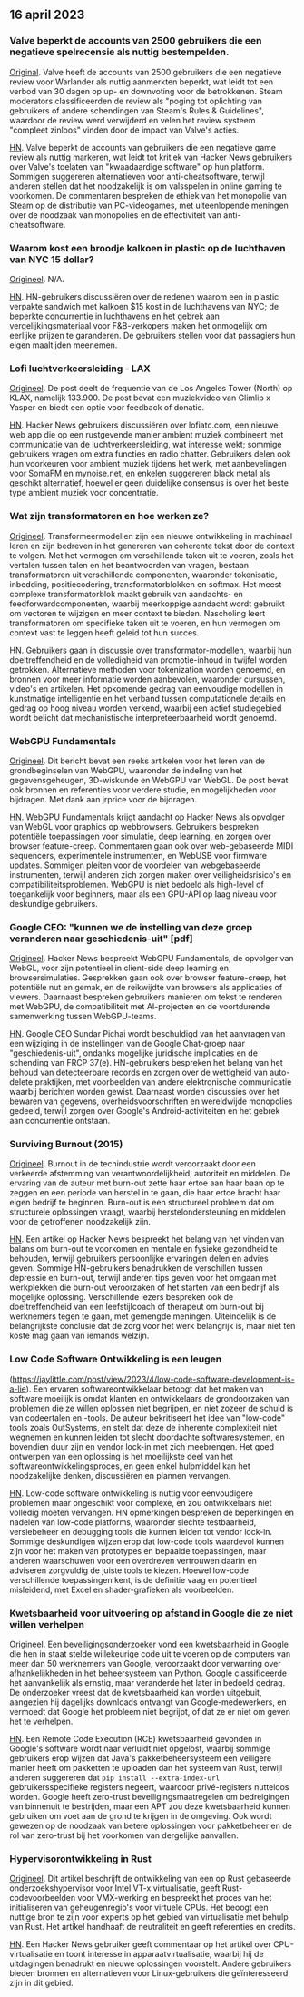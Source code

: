 

<CallToAction />

<Steps>

## 16 april 2023

### Valve beperkt de accounts van 2500 gebruikers die een negatieve spelrecensie als nuttig bestempelden.

[Original](https://tech.slashdot.org/story/23/04/14/175246/valve-restricts-accounts-of-2500-users-who-marked-a-negative-game-review-useful).
Valve heeft de accounts van 2500 gebruikers die een negatieve review voor Warlander als nuttig aanmerkten beperkt, wat leidt tot een verbod van 30 dagen op up- en downvoting voor de betrokkenen. Steam moderators classificeerden de review als "poging tot oplichting van gebruikers of andere schendingen van Steam's Rules & Guidelines", waardoor de review werd verwijderd en velen het review systeem "compleet zinloos" vinden door de impact van Valve's acties.

[HN](http://news.ycombinator.com/item?id=35577895).
Valve beperkt de accounts van gebruikers die een negatieve game review als nuttig markeren, wat leidt tot kritiek van Hacker News gebruikers over Valve's toelaten van "kwaadaardige software" op hun platform. Sommigen suggereren alternatieven voor anti-cheatsoftware, terwijl anderen stellen dat het noodzakelijk is om valsspelen in online gaming te voorkomen. De commentaren bespreken de ethiek van het monopolie van Steam op de distributie van PC-videogames, met uiteenlopende meningen over de noodzaak van monopolies en de effectiviteit van anti-cheatsoftware.

### Waarom kost een broodje kalkoen in plastic op de luchthaven van NYC 15 dollar?

[Origineel](https://hellgatenyc.com/why-is-airport-turkey-sandwich-expensive).
N/A.

[HN](http://news.ycombinator.com/item?id=35580847).
HN-gebruikers discussiëren over de redenen waarom een in plastic verpakte sandwich met kalkoen $15 kost in de luchthavens van NYC; de beperkte concurrentie in luchthavens en het gebrek aan vergelijkingsmateriaal voor F&B-verkopers maken het onmogelijk om eerlijke prijzen te garanderen. De gebruikers stellen voor dat passagiers hun eigen maaltijden meenemen.

### Lofi luchtverkeersleiding - LAX

[Origineel](https://www.lofiatc.com/?icao=KLAX).
De post deelt de frequentie van de Los Angeles Tower (North) op KLAX, namelijk 133.900. De post bevat een muziekvideo van Glimlip x Yasper en biedt een optie voor feedback of donatie.

[HN](http://news.ycombinator.com/item?id=35583228).
Hacker News gebruikers discussiëren over lofiatc.com, een nieuwe web app die op een rustgevende manier ambient muziek combineert met communicatie van de luchtverkeersleiding, wat interesse wekt; sommige gebruikers vragen om extra functies en radio chatter. Gebruikers delen ook hun voorkeuren voor ambient muziek tijdens het werk, met aanbevelingen voor SomaFM en mynoise.net, en enkelen suggereren black metal als geschikt alternatief, hoewel er geen duidelijke consensus is over het beste type ambient muziek voor concentratie.

### Wat zijn transformatoren en hoe werken ze?

[Origineel](https://txt.cohere.ai/what-are-transformer-models/).
Transformeermodellen zijn een nieuwe ontwikkeling in machinaal leren en zijn bedreven in het genereren van coherente tekst door de context te volgen. Met het vermogen om verschillende taken uit te voeren, zoals het vertalen tussen talen en het beantwoorden van vragen, bestaan transformatoren uit verschillende componenten, waaronder tokenisatie, inbedding, positiecodering, transformatorblokken en softmax. Het meest complexe transformatorblok maakt gebruik van aandachts- en feedforwardcomponenten, waarbij meerkoppige aandacht wordt gebruikt om vectoren te wijzigen en meer context te bieden. Nascholing leert transformatoren om specifieke taken uit te voeren, en hun vermogen om context vast te leggen heeft geleid tot hun succes.

[HN](http://news.ycombinator.com/item?id=35576918).
Gebruikers gaan in discussie over transformator-modellen, waarbij hun doeltreffendheid en de volledigheid van promotie-inhoud in twijfel worden getrokken. Alternatieve methoden voor tokenization worden genoemd, en bronnen voor meer informatie worden aanbevolen, waaronder cursussen, video's en artikelen. Het opkomende gedrag van eenvoudige modellen in kunstmatige intelligentie en het verband tussen computationele details en gedrag op hoog niveau worden verkend, waarbij een actief studiegebied wordt belicht dat mechanistische interpreteerbaarheid wordt genoemd.

### WebGPU Fundamentals

[Origineel](https://webgpufundamentals.org/).
Dit bericht bevat een reeks artikelen voor het leren van de grondbeginselen van WebGPU, waaronder de indeling van het gegevensgeheugen, 3D-wiskunde en WebGPU van WebGL. De post bevat ook bronnen en referenties voor verdere studie, en mogelijkheden voor bijdragen. Met dank aan jrprice voor de bijdragen.

[HN](http://news.ycombinator.com/item?id=35579334).
WebGPU Fundamentals krijgt aandacht op Hacker News als opvolger van WebGL voor graphics op webbrowsers. Gebruikers bespreken potentiële toepassingen voor simulatie, deep learning, en zorgen over browser feature-creep. Commentaren gaan ook over web-gebaseerde MIDI sequencers, experimentele instrumenten, en WebUSB voor firmware updates. Sommigen pleiten voor de voordelen van webgebaseerde instrumenten, terwijl anderen zich zorgen maken over veiligheidsrisico's en compatibiliteitsproblemen. WebGPU is niet bedoeld als high-level of toegankelijk voor beginners, maar als een GPU-API op laag niveau voor deskundige gebruikers.

### Google CEO: "kunnen we de instelling van deze groep veranderen naar geschiedenis-uit" [pdf]

[Origineel](https://ia601707.us.archive.org/28/items/gov.uscourts.cand.364454/gov.uscourts.cand.364454.385.0.pdf).
Hacker News bespreekt WebGPU Fundamentals, de opvolger van WebGL, voor zijn potentieel in client-side deep learning en browsersimulaties. Gesprekken gaan ook over browser feature-creep, het potentiële nut en gemak, en de reikwijdte van browsers als applicaties of viewers. Daarnaast bespreken gebruikers manieren om tekst te renderen met WebGPU, de compatibiliteit met AI-projecten en de voortdurende samenwerking tussen WebGPU-teams.

[HN](http://news.ycombinator.com/item?id=35585174).
Google CEO Sundar Pichai wordt beschuldigd van het aanvragen van een wijziging in de instellingen van de Google Chat-groep naar "geschiedenis-uit", ondanks mogelijke juridische implicaties en de schending van FRCP 37(e). HN-gebruikers bespreken het belang van het behoud van detecteerbare records en zorgen over de wettigheid van auto-delete praktijken, met voorbeelden van andere elektronische communicatie waarbij berichten worden gewist. Daarnaast worden discussies over het bewaren van gegevens, overheidsvoorschriften en wereldwijde monopolies gedeeld, terwijl zorgen over Google's Android-activiteiten en het gebrek aan concurrentie ontstaan.

### Surviving Burnout (2015)

[Origineel](https://lifeofaudrey.com/essays/surviving_burnout.html).
Burnout in de techindustrie wordt veroorzaakt door een verkeerde afstemming van verantwoordelijkheid, autoriteit en middelen. De ervaring van de auteur met burn-out zette haar ertoe aan haar baan op te zeggen en een periode van herstel in te gaan, die haar ertoe bracht haar eigen bedrijf te beginnen. Burn-out is een structureel probleem dat om structurele oplossingen vraagt, waarbij herstelondersteuning en middelen voor de getroffenen noodzakelijk zijn.

[HN](http://news.ycombinator.com/item?id=35577285).
Een artikel op Hacker News bespreekt het belang van het vinden van balans om burn-out te voorkomen en mentale en fysieke gezondheid te behouden, terwijl gebruikers persoonlijke ervaringen delen en advies geven. Sommige HN-gebruikers benadrukken de verschillen tussen depressie en burn-out, terwijl anderen tips geven voor het omgaan met werkplekken die burn-out veroorzaken of het starten van een bedrijf als mogelijke oplossing. Verschillende lezers bespreken ook de doeltreffendheid van een leefstijlcoach of therapeut om burn-out bij werknemers tegen te gaan, met gemengde meningen. Uiteindelijk is de belangrijkste conclusie dat de zorg voor het werk belangrijk is, maar niet ten koste mag gaan van iemands welzijn.

### Low Code Software Ontwikkeling is een leugen

(https://jaylittle.com/post/view/2023/4/low-code-software-development-is-a-lie).
Een ervaren softwareontwikkelaar betoogt dat het maken van software moeilijk is omdat klanten en ontwikkelaars de grondoorzaken van problemen die ze willen oplossen niet begrijpen, en niet zozeer de schuld is van codeertalen en -tools. De auteur bekritiseert het idee van "low-code" tools zoals OutSystems, en stelt dat deze de inherente complexiteit niet wegnemen en kunnen leiden tot slecht doordachte softwaresystemen, en bovendien duur zijn en vendor lock-in met zich meebrengen. Het goed ontwerpen van een oplossing is het moeilijkste deel van het softwareontwikkelingsproces, en geen enkel hulpmiddel kan het noodzakelijke denken, discussiëren en plannen vervangen.

[HN](http://news.ycombinator.com/item?id=35578240).
Low-code software ontwikkeling is nuttig voor eenvoudigere problemen maar ongeschikt voor complexe, en zou ontwikkelaars niet volledig moeten vervangen. HN opmerkingen bespreken de beperkingen en nadelen van low-code platforms, waaronder slechte testbaarheid, versiebeheer en debugging tools die kunnen leiden tot vendor lock-in. Sommige deskundigen wijzen erop dat low-code tools waardevol kunnen zijn voor het maken van prototypes en bepaalde toepassingen, maar anderen waarschuwen voor een overdreven vertrouwen daarin en adviseren zorgvuldig de juiste tools te kiezen. Hoewel low-code verschillende toepassingen kent, is de definitie vaag en potentieel misleidend, met Excel en shader-grafieken als voorbeelden.

### Kwetsbaarheid voor uitvoering op afstand in Google die ze niet willen verhelpen

[Origineel](https://giraffesecurity.dev/posts/google-remote-code-execution/).
Een beveiligingsonderzoeker vond een kwetsbaarheid in Google die hen in staat stelde willekeurige code uit te voeren op de computers van meer dan 50 werknemers van Google, veroorzaakt door verwarring over afhankelijkheden in het beheersysteem van Python. Google classificeerde het aanvankelijk als ernstig, maar veranderde het later in bedoeld gedrag. De onderzoeker vreest dat de kwetsbaarheid kan worden uitgebuit, aangezien hij dagelijks downloads ontvangt van Google-medewerkers, en vermoedt dat Google het probleem niet begrijpt, of dat ze er niet om geven het te verhelpen.

[HN](http://news.ycombinator.com/item?id=35581532).
Een Remote Code Execution (RCE) kwetsbaarheid gevonden in Google's software wordt naar verluidt niet opgelost, waarbij sommige gebruikers erop wijzen dat Java's pakketbeheersysteem een veiligere manier heeft om pakketten te uploaden dan het systeem van Rust, terwijl anderen suggereren dat `pip install --extra-index-url` gebruikersspecifieke registers negeert, waardoor privé-registers nutteloos worden. Google heeft zero-trust beveiligingsmaatregelen om bedreigingen van binnenuit te bestrijden, maar een APT zou deze kwetsbaarheid kunnen gebruiken om voet aan de grond te krijgen in de omgeving. Ook wordt gewezen op de noodzaak van betere oplossingen voor pakketbeheer en de rol van zero-trust bij het voorkomen van dergelijke aanvallen.

### Hypervisorontwikkeling in Rust

[Origineel](https://memn0ps.github.io/hypervisor-development-in-rust-part-1/).
Dit artikel beschrijft de ontwikkeling van een op Rust gebaseerde onderzoekshypervisor voor Intel VT-x virtualisatie, geeft Rust-codevoorbeelden voor VMX-werking en bespreekt het proces van het initialiseren van geheugenregio's voor virtuele CPUs. Het beoogt een nuttige bron te zijn voor experts op het gebied van virtualisatie met behulp van Rust. Het artikel handhaaft de neutraliteit en geeft referenties en credits.

[HN](http://news.ycombinator.com/item?id=35579876).
Een Hacker News gebruiker geeft commentaar op het artikel over CPU-virtualisatie en toont interesse in apparaatvirtualisatie, waarbij hij de uitdagingen benadrukt en nieuwe oplossingen voorstelt. Andere gebruikers bieden bronnen en alternatieven voor Linux-gebruikers die geïnteresseerd zijn in dit gebied.

</Steps>